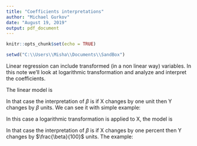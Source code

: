 ```yaml
---
title: "Coefficients interpretations"
author: "Michael Gurkov"
date: "August 19, 2019"
output: pdf_document
---
```


```r
knitr::opts_chunk$set(echo = TRUE)
```


```r

setwd("C:\\Users\\Misha\\Documents\\SandBox")

```

\section{Intro}

Linear regression can include transformed (in a non linear way) variables. In this note we'll look at logarithmic transformation and analyze and interpret the coefficients.

\subsection{Linear model}

The linear model is  

\begin{equation}
Y = \alpha +\beta X
\end{equation}

In that case the interpretation of $\beta$ is if X changes by one unit then Y changes by $\beta$ units. We can see it with simple example:

\begin{equation*}
  Y(X+1) - Y(X) = [\alpha + \beta (X+1)] - [\alpha + \beta X] = \beta
\end{equation*}

<!-- The partial effect of on Y of incremental change in X will be:  -->
<!-- \begin{equation*} -->
<!--   \frac{\Delta Y}{\Delta X} = \beta \Rightarrow \beta = \frac{\Delta Y}{\Delta X} -->
<!-- \end{equation*} -->


\subsection{Linear-log model}
In this case a logarithmic transformation is applied to X, the model is

\begin{equation*}
  Y = \alpha +\beta ln(X)
\end{equation*}


In that case the interpretation of $\beta$ is if X changes by one percent then Y changes by $\frac{\beta}{100}$ units. The example:

\begin{equation*}
  Y(1.01X) - Y(X) = [\alpha + \beta ln(1.01X)] - [\alpha + \beta ln(X)] = \beta ln(1.01) \approx \frac{\beta}{100}
\end{equation*}


<!-- The partial effect of on Y of incremental change in X will be: -->
<!-- \begin{equation*} -->
<!--   \frac{\Delta Y}{\Delta X} = \frac{\beta}{X}\Rightarrow \beta = \frac{\Delta Y}{\Delta X} \cdot X -->
<!-- \end{equation*} -->